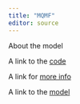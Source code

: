 ```yaml
---
title: "MQMF"
editor: source
---
```


About the model

A link to the [code](https://www.github.com)

A link for [more info](https://www.google.com)

A link to the [model](https://fishsize.shinyapps.io/pikeperch/)
